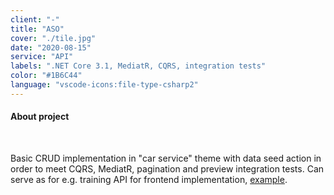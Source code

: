 ```yaml
---
client: "-"
title: "ASO"
cover: "./tile.jpg"
date: "2020-08-15"
service: "API"
labels: ".NET Core 3.1, MediatR, CQRS, integration tests"
color: "#1B6C44"
language: "vscode-icons:file-type-csharp2"
---
```



<h4>About project</h4>

<br/>

Basic CRUD implementation in "car service" theme with data seed action in order to meet CQRS, MediatR, pagination and preview integration tests. Can serve as for e.g. training API for frontend implementation, <a href="https://github.com/Dorota1997/cars-api-angular#readme" target="_blank">example</a>.

<Arrow/>

<GitHubButton url="https://github.com/trolit/car-themed-API#readme"/>